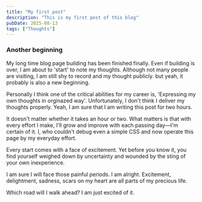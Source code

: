 ```yaml
---
title: "My first post"
description: "This is my first post of this blog"
pubDate: 2025-08-13
tags: ["Thoughts"]
---
```


### Another beginning

My long time blog page building has been finished finally. Even if building is over, I am about to 'start' to note my thoughts. Although not many people are visiting, I am still shy to record and my thought publicly. but yeah, it probably is also a new beginning.

Personally I think one of the critical abilities for my career is, 'Expressing my own thoughts in orginazed way'. Unfortunately, I don't think I deliver my thoughts properly. Yeah, I am sure that I am writing this post for two hours.

It doesn't matter whether it takes an hour or two. What matters is that with every effort I make, I'll grow and improve with each passing day—I'm certain of it. I, who couldn't debug even a simple CSS and now operate this page by my everyday effort.

Every start comes with a face of excitement. Yet before you know it, you find yourself weighed down by uncertainty and wounded by the sting of your own inexperience.

I am sure I will face those painful periods. I am alright. Excitement, delightment, sadness, scars on my heart are all parts of my precious life.

Which road will I walk ahead? I am just excited of it.
